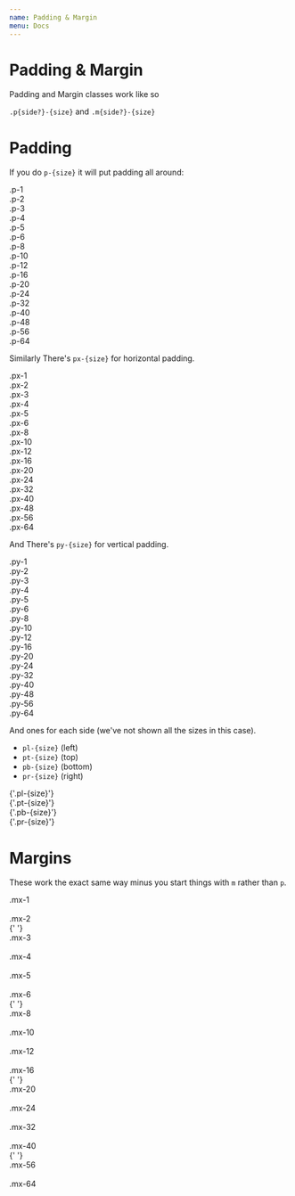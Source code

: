 ```yaml
---
name: Padding & Margin
menu: Docs
---
```



# Padding & Margin

Padding and Margin classes work like so

`.p{side?}-{size}` and `.m{side?}-{size}`

# Padding

If you do `p-{size}` it will put padding all around:

<Playground>
  <div class="p-1 bg-mystic m-4 inline-block">.p-1</div>
  <div class="p-2 bg-mystic m-4 inline-block">.p-2</div>
  <div class="p-3 bg-mystic m-4 inline-block">.p-3</div>
  <div class="p-4 bg-mystic m-4 inline-block">.p-4</div>
  <div class="p-5 bg-mystic m-4 inline-block">.p-5</div>
  <div class="p-6 bg-mystic m-4 inline-block">.p-6</div>
  <div class="p-8 bg-mystic m-4 inline-block">.p-8</div>
  <div class="p-10 bg-mystic m-4 inline-block">.p-10</div>
  <div class="p-12 bg-mystic m-4 inline-block">.p-12</div>
  <div class="p-16 bg-mystic m-4 inline-block">.p-16</div>
  <div class="p-20 bg-mystic m-4 inline-block">.p-20</div>
  <div class="p-24 bg-mystic m-4 inline-block">.p-24</div>
  <div class="p-32 bg-mystic m-4 inline-block">.p-32</div>
  <div class="p-40 bg-mystic m-4 inline-block">.p-40</div>
  <div class="p-48 bg-mystic m-4 inline-block">.p-48</div>
  <div class="p-56 bg-mystic m-4 inline-block">.p-56</div>
  <div class="p-64 bg-mystic m-4 inline-block">.p-64</div>
</Playground>

Similarly There's `px-{size}` for horizontal padding.

<Playground>
  <div class="flex flex-col items-center">
    <div class="px-1 bg-mystic m-4 inline-block">.px-1</div>
    <div class="px-2 bg-mystic m-4 inline-block">.px-2</div>
    <div class="px-3 bg-mystic m-4 inline-block">.px-3</div>
    <div class="px-4 bg-mystic m-4 inline-block">.px-4</div>
    <div class="px-5 bg-mystic m-4 inline-block">.px-5</div>
    <div class="px-6 bg-mystic m-4 inline-block">.px-6</div>
    <div class="px-8 bg-mystic m-4 inline-block">.px-8</div>
    <div class="px-10 bg-mystic m-4 inline-block">.px-10</div>
    <div class="px-12 bg-mystic m-4 inline-block">.px-12</div>
    <div class="px-16 bg-mystic m-4 inline-block">.px-16</div>
    <div class="px-20 bg-mystic m-4 inline-block">.px-20</div>
    <div class="px-24 bg-mystic m-4 inline-block">.px-24</div>
    <div class="px-32 bg-mystic m-4 inline-block">.px-32</div>
    <div class="px-40 bg-mystic m-4 inline-block">.px-40</div>
    <div class="px-48 bg-mystic m-4 inline-block">.px-48</div>
    <div class="px-56 bg-mystic m-4 inline-block">.px-56</div>
    <div class="px-64 bg-mystic m-4 inline-block">.px-64</div>
  </div>
</Playground>

And There's `py-{size}` for vertical padding.

<Playground>
  <div class="py-1 bg-mystic m-4 inline-block">.py-1</div>
  <div class="py-2 bg-mystic m-4 inline-block">.py-2</div>
  <div class="py-3 bg-mystic m-4 inline-block">.py-3</div>
  <div class="py-4 bg-mystic m-4 inline-block">.py-4</div>
  <div class="py-5 bg-mystic m-4 inline-block">.py-5</div>
  <div class="py-6 bg-mystic m-4 inline-block">.py-6</div>
  <div class="py-8 bg-mystic m-4 inline-block">.py-8</div>
  <div class="py-10 bg-mystic m-4 inline-block">.py-10</div>
  <div class="py-12 bg-mystic m-4 inline-block">.py-12</div>
  <div class="py-16 bg-mystic m-4 inline-block">.py-16</div>
  <div class="py-20 bg-mystic m-4 inline-block">.py-20</div>
  <div class="py-24 bg-mystic m-4 inline-block">.py-24</div>
  <div class="py-32 bg-mystic m-4 inline-block">.py-32</div>
  <div class="py-40 bg-mystic m-4 inline-block">.py-40</div>
  <div class="py-48 bg-mystic m-4 inline-block">.py-48</div>
  <div class="py-56 bg-mystic m-4 inline-block">.py-56</div>
  <div class="py-64 bg-mystic m-4 inline-block">.py-64</div>
</Playground>

And ones for each side (we've not shown all the sizes in this case).

- `pl-{size}` (left)
- `pt-{size}` (top)
- `pb-{size}` (bottom)
- `pr-{size}` (right)

<Playground>
  <div class="pl-10 bg-mystic m-1 inline-block">{'.pl-{size}'}</div>
  <div class="pt-10 bg-mystic m-1 inline-block">{'.pt-{size}'}</div>
  <div class="pb-10 bg-mystic m-1 inline-block">{'.pb-{size}'}</div>
  <div class="pr-10 bg-mystic m-1 inline-block">{'.pr-{size}'}</div>
</Playground>

# Margins

These work the exact same way minus you start things with `m` rather than `p`.


<Playground>
  <div class="flex flex-col items-center">
    <div class="border border-solid border-iron mb-1 inline-block">
      <div class="p-3 mx-1 bg-mystic">.mx-1</div>
    </div>
    <br />
    <div class="border border-solid border-iron mb-1 inline-block">
      <div class="p-3 mx-2 bg-mystic">.mx-2</div>
    </div>{' '}
    <br />
    <div class="border border-solid border-iron mb-1 inline-block">
      <div class="p-3 mx-3 bg-mystic">.mx-3</div>
    </div>
    <br />
    <div class="border border-solid border-iron mb-1 inline-block">
      <div class="p-3 mx-4 bg-mystic">.mx-4</div>
    </div> <br />
    <div class="border border-solid border-iron mb-1 inline-block">
      <div class="p-3 mx-5 bg-mystic">.mx-5</div>
    </div>
    <br />
    <div class="border border-solid border-iron mb-1 inline-block">
      <div class="p-3 mx-6 bg-mystic">.mx-6</div>
    </div>{' '}
    <br />
    <div class="border border-solid border-iron mb-1 inline-block">
      <div class="p-3 mx-8 bg-mystic">.mx-8</div>
    </div>
    <br />
    <div class="border border-solid border-iron mb-1 inline-block">
      <div class="p-3 mx-10 bg-mystic">.mx-10</div>
    </div> <br />
    <div class="border border-solid border-iron mb-1 inline-block">
      <div class="p-3 mx-12 bg-mystic">.mx-12</div>
    </div>
    <br />
    <div class="border border-solid border-iron mb-1 inline-block">
      <div class="p-3 mx-16 bg-mystic">.mx-16</div>
    </div>{' '}
    <br />
    <div class="border border-solid border-iron mb-1 inline-block">
      <div class="p-3 mx-20 bg-mystic">.mx-20</div>
    </div>
    <br />
    <div class="border border-solid border-iron mb-1 inline-block">
      <div class="p-3 mx-24 bg-mystic">.mx-24</div>
    </div> <br />
    <div class="border border-solid border-iron mb-1 inline-block">
      <div class="p-3 mx-32 bg-mystic">.mx-32</div>
    </div>
    <br />
    <div class="border border-solid border-iron mb-1 inline-block">
      <div class="p-3 mx-40 bg-mystic">.mx-40</div>
    </div>{' '}
    <br />
    <div class="border border-solid border-iron mb-1 inline-block">
      <div class="p-3 mx-56 bg-mystic">.mx-56</div>
    </div>
    <br />
    <div class="border border-solid border-iron mb-1 inline-block">
      <div class="p-3 mx-64 bg-mystic">.mx-64</div>
    </div> <br />
  </div>
</Playground>
